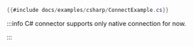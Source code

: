 ```csharp title="Native Connection"
{{#include docs/examples/csharp/ConnectExample.cs}}
```

:::info
C# connector supports only native connection for now.

:::
